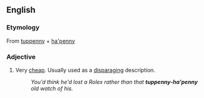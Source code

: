 ==English==

===Etymology===
From [[tuppenny]] + [[ha'penny]]

===Adjective===
{{en-adj|pos=[[tuppenny]]-[[ha'penny]]|-}}

# {{UK}}Very [[cheap]]. Usually used as a [[disparaging]] description.
#:''You'd think he'd lost a Rolex rather than that '''tuppenny-ha'penny''' old watch of his.''
